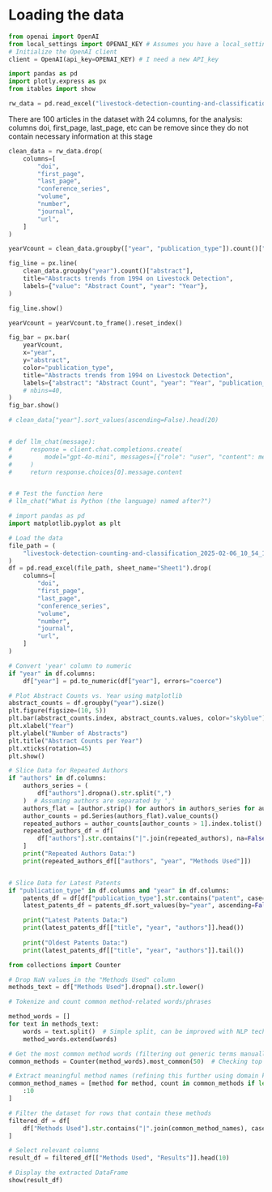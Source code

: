 
# Loading the data

```python
from openai import OpenAI
from local_settings import OPENAI_KEY # Assumes you have a local_settings.py file in your folder with your OpenAI key  
# Initialize the OpenAI client
client = OpenAI(api_key=OPENAI_KEY) # I need a new API_key
```

```python
import pandas as pd
import plotly.express as px
from itables import show

rw_data = pd.read_excel("livestock-detection-counting-and-classification_2025-02-06_10_54_12_export.xlsx", sheet_name="Sheet1", header=0)
```

There are 100 articles in the dataset with 24 columns, for the analysis: columns doi, first_page, last_page, etc can be remove since they do not contain necessary information at this stage

```python
clean_data = rw_data.drop(
    columns=[
        "doi",
        "first_page",
        "last_page",
        "conference_series",
        "volume",
        "number",
        "journal",
        "url",
    ]
)

yearVcount = clean_data.groupby(["year", "publication_type"]).count()["abstract"]

fig_line = px.line(
    clean_data.groupby("year").count()["abstract"],
    title="Abstracts trends from 1994 on Livestock Detection",
    labels={"value": "Abstract Count", "year": "Year"},
)

fig_line.show()

yearVcount = yearVcount.to_frame().reset_index()

fig_bar = px.bar(
    yearVcount,
    x="year",
    y="abstract",
    color="publication_type",
    title="Abstracts trends from 1994 on Livestock Detection",
    labels={"abstract": "Abstract Count", "year": "Year", "publication_type": "Type"},
    # nbins=40,
)
fig_bar.show()

# clean_data["year"].sort_values(ascending=False).head(20)


# def llm_chat(message):
#     response = client.chat.completions.create(
#         model="gpt-4o-mini", messages=[{"role": "user", "content": message}]
#     )
#     return response.choices[0].message.content


# # Test the function here
# llm_chat("What is Python (the language) named after?")
```

```python
# import pandas as pd
import matplotlib.pyplot as plt

# Load the data
file_path = (
    "livestock-detection-counting-and-classification_2025-02-06_10_54_12_export.xlsx"
)
df = pd.read_excel(file_path, sheet_name="Sheet1").drop(
    columns=[
        "doi",
        "first_page",
        "last_page",
        "conference_series",
        "volume",
        "number",
        "journal",
        "url",
    ]
)

# Convert 'year' column to numeric
if "year" in df.columns:
    df["year"] = pd.to_numeric(df["year"], errors="coerce")

# Plot Abstract Counts vs. Year using matplotlib
abstract_counts = df.groupby("year").size()
plt.figure(figsize=(10, 5))
plt.bar(abstract_counts.index, abstract_counts.values, color="skyblue")
plt.xlabel("Year")
plt.ylabel("Number of Abstracts")
plt.title("Abstract Counts per Year")
plt.xticks(rotation=45)
plt.show()

# Slice Data for Repeated Authors
if "authors" in df.columns:
    authors_series = (
        df["authors"].dropna().str.split(",")
    )  # Assuming authors are separated by ','
    authors_flat = [author.strip() for authors in authors_series for author in authors]
    author_counts = pd.Series(authors_flat).value_counts()
    repeated_authors = author_counts[author_counts > 1].index.tolist()
    repeated_authors_df = df[
        df["authors"].str.contains("|".join(repeated_authors), na=False)
    ]
    print("Repeated Authors Data:")
    print(repeated_authors_df[["authors", "year", "Methods Used"]])


# Slice Data for Latest Patents
if "publication_type" in df.columns and "year" in df.columns:
    patents_df = df[df["publication_type"].str.contains("patent", case=False, na=False)]
    latest_patents_df = patents_df.sort_values(by="year", ascending=False).drop(columns=['Literature Survey', 'Limitations', 'Future Research', 'Research Gap'])

    print("Latest Patents Data:")
    print(latest_patents_df[["title", "year", "authors"]].head())
    
    print("Oldest Patents Data:")
    print(latest_patents_df[["title", "year", "authors"]].tail())
```

```python
from collections import Counter

# Drop NaN values in the "Methods Used" column
methods_text = df["Methods Used"].dropna().str.lower()

# Tokenize and count common method-related words/phrases

method_words = []
for text in methods_text:
    words = text.split()  # Simple split, can be improved with NLP techniques
    method_words.extend(words)

# Get the most common method words (filtering out generic terms manually may be needed)
common_methods = Counter(method_words).most_common(50)  # Checking top words first

# Extract meaningful method names (refining this further using domain knowledge)
common_method_names = [method for method, count in common_methods if len(method) > 3][
    :10
]

# Filter the dataset for rows that contain these methods
filtered_df = df[
    df["Methods Used"].str.contains("|".join(common_method_names), case=False, na=False)
]

# Select relevant columns
result_df = filtered_df[["Methods Used", "Results"]].head(10)

# Display the extracted DataFrame
show(result_df)

```

<!-- ```{python}
# Drop NaN values in the "Methods Used" column
future_text = df['Methods Used'].dropna().str.lower()

# Tokenize and count common method-related words/phrases
method_words = []
for text in methods_text:
    words = text.split()  # Simple split, can be improved with NLP techniques
    method_words.extend(words)

# Get the most common method words (filtering out generic terms manually may be needed)
common_methods = Counter(method_words).most_common(50)  # Checking top words first

# Extract meaningful method names (refining this further using domain knowledge)
common_method_names = [method for method, count in common_methods if len(method) > 3][:10]

# Filter the dataset for rows that contain these methods
filtered_df = df[df['Methods Used'].str.contains('|'.join(common_method_names), case=False, na=False)]

# Select relevant columns
result_df = filtered_df[['Methods Used', 'Results']].head(10)

``` -->
